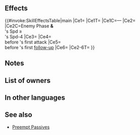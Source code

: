 {{Passive
|name=Moonlit Bangle Q
|type=B
|exclusive=1
|canUseWeapon={{WeaponList|All}}
|canUseMove={{MoveList|All}}
|properties=random_owner
|1name=Moonlit Bangle Q
|1tagid=SID_華月の腕輪・先
|1effect=If foe initiates combat and unit's Spd ≥ foe's Spd-4, unit can counterattack before foe's first attack.<br><br>Inflicts Atk/Spd/Def-5 on foe during combat. Unit deals damage = 25% of foe's Def (excluding area-of-effect Specials), grants Special cooldown count-1 to unit before unit's first attack and Special cooldown count-1 to unit before unit's first follow-up attack, and neutralizes effects that inflict "Special cooldown charge -X" on unit during combat.
|1cost=300
|1required=-
}}
==Effects==
{{#invoke:SkillEffectsTable|main
|Ce1={{Eft|Temporary debuffs|Atk/Spd/Def|5}}
|Ce1T={{Tgt|Foe}}
|Ce1C=—
|Ce2={{Eft|Vantage}}
|Ce2C=Enemy Phase '''&'''<br>{{Tgt|Unit}}'s Spd ≥<br>{{Tgt|Foe}}'s Spd-4
|Ce3={{Eft|Damage Boost|25% of {{Tgt|Foe}}'s Def}}
|Ce4={{Eft|Reduce Cooldown|1}}<br>before {{Tgt|Unit}}'s first attack
|Ce5={{Eft|Reduce Cooldown|1}}<br>before {{Tgt|Unit}}'s first [[follow-up]]
|Ce6={{Eft|Neutralize Guard}}
|Ce2-6T={{Tgt|Unit}}
}}

==Notes==
{{Preempt}}
{{Temporary debuffs}}
{{DamageBoost}}
{{CombatCooldownCount|-1}}
{{CooldownChargeMinusNeutralization}}
==List of owners==
{{Skill Hero List}}
==In other languages==
{{OtherLanguages
|japanese=華月の腕輪・先
|german=Mondarmband Q
|spanishEU=Pulsera lunar vel.
|spanishLA=Pulsera lunar vel.
|french=Bracelet nuit vif
|italian=Bracc. di luna V
|chineseTW=華月手鐲・先
|portuguese=Pulseira do luar V
}}
==See also==
{{See also skills|cond=(Description LIKE '%unit_s%foe_s%unit can counterattack before foe_s first attack%' OR Description LIKE '%special cooldown count-%to unit%before unit_s first follow-up attack%') AND Exclusive='1'}}
* [[Skill families/B Passives#Preempt|Preempt Passives]]
{{Passives Navbox|B}}